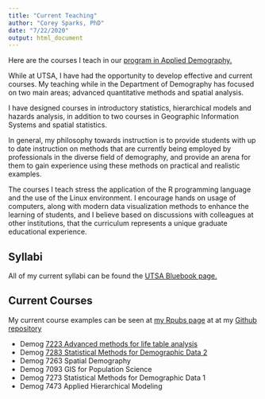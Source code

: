 ```yaml
---
title: "Current Teaching"
author: "Corey Sparks, PhD"
date: "7/22/2020"
output: html_document
---
```


Here are the courses I teach in our [program in Applied Demography.](https://hcap.utsa.edu/demography/programs/)

While at UTSA, I have had the opportunity to develop effective and current courses. My teaching while in the Department of Demography has focused on two main areas; advanced quantitative methods and spatial analysis.  

I have designed courses in introductory statistics, hierarchical models and hazards analysis, in addition to two courses in Geographic Information Systems and spatial statistics. 

In general, my philosophy towards instruction is to provide students with up to date instruction on methods that are currently being employed by professionals in the diverse field of demography, and provide an arena for them to gain experience using these methods on practical and realistic examples. 

The courses I teach stress the application of the R programming language and the use of the Linux environment.  I encourage hands on usage of computers, along with modern data visualization methods to enhance the learning of students, and I believe based on discussions with colleagues at other institutions, that the curriculum represents a unique graduate educational experience. 

## Syllabi
All of my current syllabi can be found the [UTSA Bluebook page.](https://bluebook.utsa.edu)

## Current Courses
My current course examples can be seen at [my Rpubs page](https://rpubs.com/corey_sparks) at at my [Github repository](github.com/coreysparks)

  * Demog [7223 Advanced methods for life table analysis](github.com/coreysparks/DEM7223)
  * Demog [7283 Statistical Methods for Demographic Data 2](github.com/coreysparks/DEM7283)
  * Demog 7263 Spatial Demography 
  * Demog 7093 GIS for Population Science 
  * Demog 7273 Statistical Methods for Demographic Data 1
  * Demog 7473 Applied Hierarchical Modeling